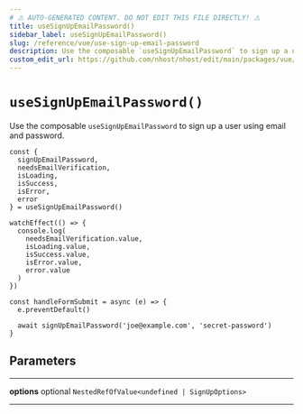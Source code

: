 ```yaml
---
# ⚠️ AUTO-GENERATED CONTENT. DO NOT EDIT THIS FILE DIRECTLY! ⚠️
title: useSignUpEmailPassword()
sidebar_label: useSignUpEmailPassword()
slug: /reference/vue/use-sign-up-email-password
description: Use the composable `useSignUpEmailPassword` to sign up a user using email and password.
custom_edit_url: https://github.com/nhost/nhost/edit/main/packages/vue/src/useSignUpEmailPassword.ts#L46
---
```


# `useSignUpEmailPassword()`

Use the composable `useSignUpEmailPassword` to sign up a user using email and password.

```tsx
const {
  signUpEmailPassword,
  needsEmailVerification,
  isLoading,
  isSuccess,
  isError,
  error
} = useSignUpEmailPassword()

watchEffect(() => {
  console.log(
    needsEmailVerification.value,
    isLoading.value,
    isSuccess.value,
    isError.value,
    error.value
  )
})

const handleFormSubmit = async (e) => {
  e.preventDefault()

  await signUpEmailPassword('joe@example.com', 'secret-password')
}
```

## Parameters

---

**<span className="parameter-name">options</span>** <span className="optional-status">optional</span> `NestedRefOfValue<undefined | SignUpOptions>`

---
